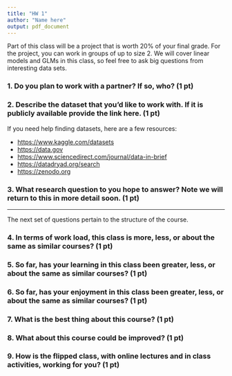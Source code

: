 ```yaml
---
title: "HW 1"
author: "Name here"
output: pdf_document
---
```


Part of this class will be a project that is worth 20% of your final grade. For the project, you can work in groups of up to size 2. We will cover linear models and GLMs in this class, so feel free to ask big questions from interesting data sets.


### 1.  Do you plan to work with a partner? If so, who? (1 pt)

### 2. Describe the dataset that you'd like to work with. If it is publicly available provide the link here. (1 pt)

If you need help finding datasets, here are a few resources:

- [https://www.kaggle.com/datasets](https://www.kaggle.com/datasets)
- [https://data.gov](https://data.gov)
- [https://www.sciencedirect.com/journal/data-in-brief](https://www.sciencedirect.com/journal/data-in-brief)
- [https://datadryad.org/search](https://datadryad.org/search)
- [https://zenodo.org](https://zenodo.org)

### 3. What research question to you hope to answer? Note we will return to this in more detail soon. (1 pt)


---

The next set of questions pertain to the structure of the course.

### 4. In terms of work load, this class is more, less, or about the same as similar courses? (1 pt)


### 5. So far, has your learning in this class been greater, less, or about the same as similar courses? (1 pt)

### 6. So far, has your enjoyment in this class been greater, less, or about the same as similar courses? (1 pt)

### 7. What is the best thing about this course? (1 pt)

### 8. What about this course could be improved? (1 pt)

### 9. How is the flipped class, with online lectures and in class activities, working for you? (1 pt)

